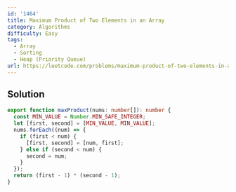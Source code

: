 ```yaml
---
id: '1464'
title: Maximum Product of Two Elements in an Array
category: Algorithms
difficulty: Easy
tags:
  - Array
  - Sorting
  - Heap (Priority Queue)
url: https://leetcode.com/problems/maximum-product-of-two-elements-in-an-array
---
```


## Solution

```typescript showLineNumbers
export function maxProduct(nums: number[]): number {
  const MIN_VALUE = Number.MIN_SAFE_INTEGER;
  let [first, second] = [MIN_VALUE, MIN_VALUE];
  nums.forEach((num) => {
    if (first < num) {
      [first, second] = [num, first];
    } else if (second < num) {
      second = num;
    }
  });
  return (first - 1) * (second - 1);
}
```

